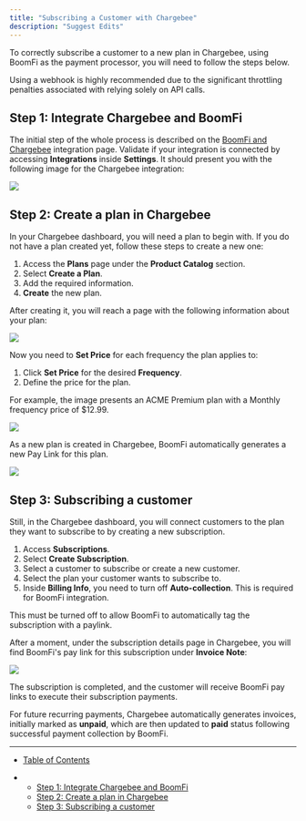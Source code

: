 ```yaml
---
title: "Subscribing a Customer with Chargebee"
description: "Suggest Edits"
---
```


To correctly subscribe a customer to a new plan in Chargebee, using BoomFi as the payment processor, you will need to follow the steps below.

<Warning>
  Using a webhook is highly recommended due to the significant throttling penalties associated with relying solely on API calls.
</Warning>

## Step 1: Integrate Chargebee and BoomFi

The initial step of the whole process is described on the [BoomFi and Chargebee](/docs/chargebee) integration page. Validate if your integration is connected by accessing **Integrations** inside **Settings**. It should present you with the following image for the Chargebee integration:

![](/images/docs/0ababad-chargebee-connected.png)

## Step 2: Create a plan in Chargebee

In your Chargebee dashboard, you will need a plan to begin with. If you do not have a plan created yet, follow these steps to create a new one:

1. Access the **Plans** page under the **Product Catalog** section.
2. Select **Create a Plan**.
3. Add the required information.
4. **Create** the new plan.

After creating it, you will reach a page with the following information about your plan:

![](/images/docs/08ae908-chargebee-created-plan.png)

Now you need to **Set Price** for each frequency the plan applies to:

1. Click **Set Price** for the desired **Frequency**.
2. Define the price for the plan.

For example, the image presents an ACME Premium plan with a Monthly frequency price of $12.99.

![](/images/docs/d7555a9-chargebee-created-plan-price.png)

<Check>
  As a new plan is created in Chargebee, BoomFi automatically generates a new Pay Link for this plan.

  ![](/images/docs/9e98489-boomfi-paylink.png)
</Check>

## Step 3: Subscribing a customer

Still, in the Chargebee dashboard, you will connect customers to the plan they want to subscribe to by creating a new subscription.

1. Access **Subscriptions**.
2. Select **Create Subscription**.
3. Select a customer to subscribe or create a new customer.
4. Select the plan your customer wants to subscribe to.
5. Inside **Billing Info**, you need to turn off **Auto-collection**. This is required for BoomFi integration.

<Warning>
  This must be turned off to allow BoomFi to automatically tag the subscription with a paylink.
</Warning>

After a moment, under the subscription details page in Chargebee, you will find BoomFi's pay link for this subscription under **Invoice Note**:

![](/images/docs/cf27572-invoice-note.png)

The subscription is completed, and the customer will receive BoomFi pay links to execute their subscription payments.

For future recurring payments, Chargebee automatically generates invoices, initially marked as **unpaid**, which are then updated to **paid** status following successful payment collection by BoomFi.

***

* [Table of Contents](#)

* * [Step 1: Integrate Chargebee and BoomFi](#step-1-integrate-chargebee-and-boomfi)
  * [Step 2: Create a plan in Chargebee](#step-2-create-a-plan-in-chargebee)
  * [Step 3: Subscribing a customer](#step-3-subscribing-a-customer)
